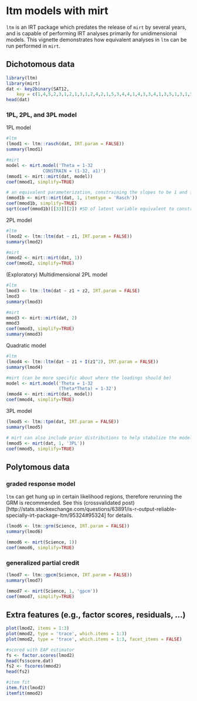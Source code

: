 ltm models with mirt
===================================

`ltm` is an IRT package which predates the release of `mirt` by several years, and is capable
of performing IRT analyses primarily for unidimensional models. This vignette demonstrates how 
equivalent analyses in `ltm` can be run performed in `mirt`. 

## Dichotomous data

```r
library(ltm)
library(mirt)
dat <- key2binary(SAT12,
    key = c(1,4,5,2,3,1,2,1,3,1,2,4,2,1,5,3,4,4,1,4,3,3,4,1,3,5,1,3,1,5,4,5))
head(dat)
```

### 1PL, 2PL, and 3PL model

1PL model

```r
#ltm
(lmod1 <- ltm::rasch(dat, IRT.param = FALSE))
summary(lmod1)

#mirt
model <- mirt.model('Theta = 1-32
              CONSTRAIN = (1-32, a1)')
(mmod1 <- mirt::mirt(dat, model))
coef(mmod1, simplify=TRUE)

# an equivalent parameterization, constraining the slopes to be 1 and freeing the latent variance
(mmod1b <- mirt::mirt(dat, 1, itemtype = 'Rasch'))
coef(mmod1b, simplify=TRUE)
sqrt(coef(mmod1b)[[33]][2]) #SD of latent variable equivalent to constrained slopes
```

2PL model

```r
#ltm
(lmod2 <- ltm::ltm(dat ~ z1, IRT.param = FALSE))
summary(lmod2)

#mirt
(mmod2 <- mirt::mirt(dat, 1))
coef(mmod2, simplify=TRUE)
```

(Exploratory) Multidimensional 2PL model

```r
#ltm 
lmod3 <- ltm::ltm(dat ~ z1 + z2, IRT.param = FALSE)
lmod3
summary(lmod3)

#mirt
mmod3 <- mirt::mirt(dat, 2)
mmod3
coef(mmod3, simplify=TRUE)
summary(mmod3)
```

Quadratic model

```r
#ltm
(lmod4 <- ltm::ltm(dat ~ z1 + I(z1^2), IRT.param = FALSE))
summary(lmod4)

#mirt (can be more specific about where the loadings should be)
model <- mirt.model('Theta = 1-32
                    (Theta*Theta) = 1-32')
(mmod4 <- mirt::mirt(dat, model))
coef(mmod4, simplify=TRUE)
```

3PL model

```r
(lmod5 <- ltm::tpm(dat, IRT.param = FALSE))
summary(lmod5)

# mirt can also include prior distributions to help stabalize the model
(mmod5 <- mirt(dat, 1, '3PL'))
coef(mmod5, simplify=TRUE)
```

## Polytomous data

### graded response model

`ltm` can get hung up in certain likelihood regions, therefore rerunning the GRM is recommended.
See this (crossvalidated post)[http://stats.stackexchange.com/questions/63891/is-r-output-reliable-specially-irt-package-ltm/95324#95324] for details.

```r
(lmod6 <- ltm::grm(Science, IRT.param = FALSE))
summary(lmod6)

(mmod6 <- mirt(Science, 1))
coef(mmod6, simplify=TRUE)
```

### generalized partial credit

```r
(lmod7 <- ltm::gpcm(Science, IRT.param = FALSE))
summary(lmod7)

(mmod7 <- mirt(Science, 1, 'gpcm'))
coef(mmod7, simplify=TRUE)
```

## Extra features (e.g., factor scores, residuals, ...)

```r
plot(lmod2, items = 1:3)
plot(mmod2, type = 'trace', which.items = 1:3)
plot(mmod2, type = 'trace', which.items = 1:3, facet_items = FALSE)

#scored with EAP estimator
fs <- factor.scores(lmod2)
head(fs$score.dat)
fs2 <- fscores(mmod2)
head(fs2)

#item fit
item.fit(lmod2)
itemfit(mmod2)
```
